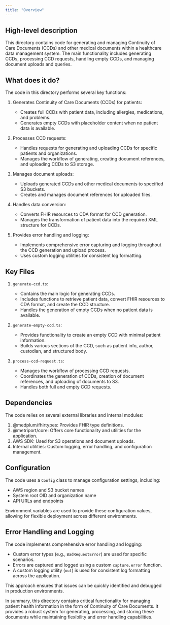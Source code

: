 ```yaml
---
title: "Overview"
---
```


## High-level description
This directory contains code for generating and managing Continuity of Care Documents (CCDs) and other medical documents within a healthcare data management system. The main functionality includes generating CCDs, processing CCD requests, handling empty CCDs, and managing document uploads and queries.

## What does it do?
The code in this directory performs several key functions:

1. Generates Continuity of Care Documents (CCDs) for patients:
   - Creates full CCDs with patient data, including allergies, medications, and problems.
   - Generates empty CCDs with placeholder content when no patient data is available.

2. Processes CCD requests:
   - Handles requests for generating and uploading CCDs for specific patients and organizations.
   - Manages the workflow of generating, creating document references, and uploading CCDs to S3 storage.

3. Manages document uploads:
   - Uploads generated CCDs and other medical documents to specified S3 buckets.
   - Creates and manages document references for uploaded files.

4. Handles data conversion:
   - Converts FHIR resources to CDA format for CCD generation.
   - Manages the transformation of patient data into the required XML structure for CCDs.

5. Provides error handling and logging:
   - Implements comprehensive error capturing and logging throughout the CCD generation and upload process.
   - Uses custom logging utilities for consistent log formatting.

## Key Files

1. `generate-ccd.ts`:
   - Contains the main logic for generating CCDs.
   - Includes functions to retrieve patient data, convert FHIR resources to CDA format, and create the CCD structure.
   - Handles the generation of empty CCDs when no patient data is available.

2. `generate-empty-ccd.ts`:
   - Provides functionality to create an empty CCD with minimal patient information.
   - Builds various sections of the CCD, such as patient info, author, custodian, and structured body.

3. `process-ccd-request.ts`:
   - Manages the workflow of processing CCD requests.
   - Coordinates the generation of CCDs, creation of document references, and uploading of documents to S3.
   - Handles both full and empty CCD requests.

## Dependencies
The code relies on several external libraries and internal modules:

1. @medplum/fhirtypes: Provides FHIR type definitions.
2. @metriport/core: Offers core functionality and utilities for the application.
3. AWS SDK: Used for S3 operations and document uploads.
4. Internal utilities: Custom logging, error handling, and configuration management.

## Configuration
The code uses a `Config` class to manage configuration settings, including:

- AWS region and S3 bucket names
- System root OID and organization name
- API URLs and endpoints

Environment variables are used to provide these configuration values, allowing for flexible deployment across different environments.

## Error Handling and Logging
The code implements comprehensive error handling and logging:

- Custom error types (e.g., `BadRequestError`) are used for specific scenarios.
- Errors are captured and logged using a custom `capture.error` function.
- A custom logging utility (`out`) is used for consistent log formatting across the application.

This approach ensures that issues can be quickly identified and debugged in production environments.

In summary, this directory contains critical functionality for managing patient health information in the form of Continuity of Care Documents. It provides a robust system for generating, processing, and storing these documents while maintaining flexibility and error handling capabilities.